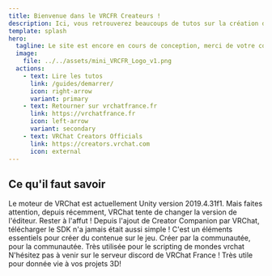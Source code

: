 ```yaml
---
title: Bienvenue dans le VRCFR Createurs !
description: Ici, vous retrouverez beaucoups de tutos sur la création de contenue sur vrchat !
template: splash
hero:
  tagline: Le site est encore en cours de conception, merci de votre compréhension !
  image:
    file: ../../assets/mini_VRCFR_Logo_v1.png
  actions:
    - text: Lire les tutos
      link: /guides/demarrer/
      icon: right-arrow
      variant: primary
    - text: Retourner sur vrchatfrance.fr
      link: https://vrchatfrance.fr
      icon: left-arrow
      variant: secondary
    - text: VRChat Creators Officials
      link: https://creators.vrchat.com
      icon: external 
---
```



## Ce qu'il faut savoir 

<CardGrid stagger>
  <Card title="Unity" icon="pencil">
    Le moteur de VRChat est actuellement Unity version 2019.4.31f1. Mais faites attention, depuis récemment, VRChat tente de changer la version de l'éditeur. Rester à l'affut !
    <a class="text-decoration:none" href="https://public-cdn.cloud.unity3d.com/hub/prod/UnityHubSetup.exe"><CssButton text="Télécharger Unity Hub"></CssButton></a>
  </Card>
  <Card title="VRChat SDK" icon="add-document">
    Depuis l'ajout de Creator Companion par VRChat, télécharger le SDK n'a jamais était aussi simple ! C'est un éléments essentiels pour créer du contenue sur le jeu.
    <a class="text-decoration:none" href="https://vrchat.com/download/vcc"><CssButton text="Télécharger Creator Companion"></CssButton></a>  
  </Card>
  <Card title="UdonSharp" icon="setting">
    Créer par la communautée, pour la communautée. Très utilisée pour le scripting de mondes vrchat
  </Card>
  <Card title="Et tout le reste ..." icon="open-book">
    N'hésitez pas à venir sur le serveur discord de VRChat France !
    <DiscordButton url="https://discord.gg/vrchatfrance" text="Rejoindre"></DiscordButton>
  </Card>
  <Card title="Blender" icon="open-book">
    Très utile pour donnée vie à vos projets 3D!
    <a class="text-decoration:none" href="https://www.blender.org/download/"><CssButton text="Télécharger Blender"></CssButton></a>  
  </Card>
</CardGrid>
